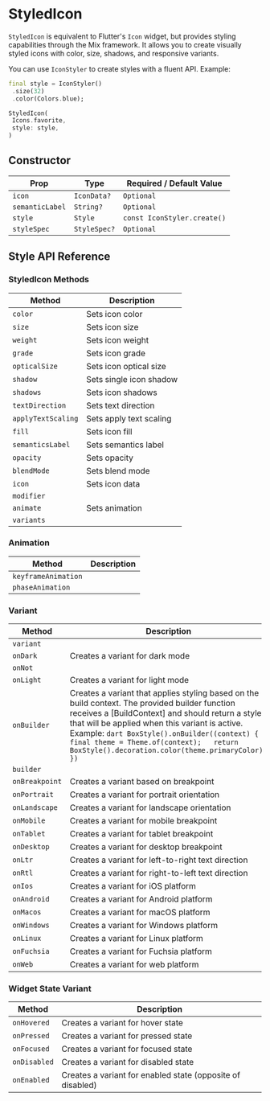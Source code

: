 # StyledIcon

`StyledIcon` is equivalent to Flutter's `Icon` widget, but provides styling capabilities through the Mix framework.
It allows you to create visually styled icons with color, size, shadows, and responsive variants.

You can use `IconStyler` to create styles with a fluent API. Example:

```dart
final style = IconStyler()
 .size(32)
 .color(Colors.blue);

StyledIcon(
 Icons.favorite,
 style: style,
)
```

## Constructor

| Prop  | Type         | Required / Default Value                |
|-------|--------------|------------------------------------------|
| `icon` | `IconData?` | `Optional` |
| `semanticLabel` | `String?` | `Optional` |
| `style` | `Style` | `const IconStyler.create()` |
| `styleSpec` | `StyleSpec?` | `Optional` |

## Style API Reference

### StyledIcon Methods

| Method | Description |
|--------|-------------|
| `color` | Sets icon color |
| `size` | Sets icon size |
| `weight` | Sets icon weight |
| `grade` | Sets icon grade |
| `opticalSize` | Sets icon optical size |
| `shadow` | Sets single icon shadow |
| `shadows` | Sets icon shadows |
| `textDirection` | Sets text direction |
| `applyTextScaling` | Sets apply text scaling |
| `fill` | Sets icon fill |
| `semanticsLabel` | Sets semantics label |
| `opacity` | Sets opacity |
| `blendMode` | Sets blend mode |
| `icon` | Sets icon data |
| `modifier` |  |
| `animate` | Sets animation |
| `variants` |  |

### Animation

| Method | Description |
|--------|-------------|
| `keyframeAnimation` |  |
| `phaseAnimation` |  |

### Variant

| Method | Description |
|--------|-------------|
| `variant` |  |
| `onDark` | Creates a variant for dark mode |
| `onNot` |  |
| `onLight` | Creates a variant for light mode |
| `onBuilder` | Creates a variant that applies styling based on the build context. The provided builder function receives a [BuildContext] and should return a style that will be applied when this variant is active. Example: ```dart BoxStyle().onBuilder((context) {   final theme = Theme.of(context);   return BoxStyle().decoration.color(theme.primaryColor); }) ``` |
| `builder` |  |
| `onBreakpoint` | Creates a variant based on breakpoint |
| `onPortrait` | Creates a variant for portrait orientation |
| `onLandscape` | Creates a variant for landscape orientation |
| `onMobile` | Creates a variant for mobile breakpoint |
| `onTablet` | Creates a variant for tablet breakpoint |
| `onDesktop` | Creates a variant for desktop breakpoint |
| `onLtr` | Creates a variant for left-to-right text direction |
| `onRtl` | Creates a variant for right-to-left text direction |
| `onIos` | Creates a variant for iOS platform |
| `onAndroid` | Creates a variant for Android platform |
| `onMacos` | Creates a variant for macOS platform |
| `onWindows` | Creates a variant for Windows platform |
| `onLinux` | Creates a variant for Linux platform |
| `onFuchsia` | Creates a variant for Fuchsia platform |
| `onWeb` | Creates a variant for web platform |

### Widget State Variant

| Method | Description |
|--------|-------------|
| `onHovered` | Creates a variant for hover state |
| `onPressed` | Creates a variant for pressed state |
| `onFocused` | Creates a variant for focused state |
| `onDisabled` | Creates a variant for disabled state |
| `onEnabled` | Creates a variant for enabled state (opposite of disabled) |

